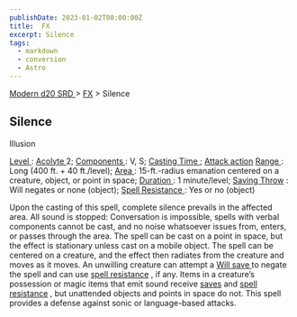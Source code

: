 ```yaml
---
publishDate: 2023-01-02T00:00:00Z
title:  FX
excerpt: Silence
tags:
  - markdown
  - conversion
  - Astro
---
```


[ Modern d20 SRD ](/#modernD20) > [ FX](modern-d20-srd-fx-index) > Silence

##  Silence

Illusion

[ Level ](modern-d20-srd-fx-level) : [ Acolyte ](modern-d20-srd-classes-advanced-acolyte) 2; [ Components ](modern-d20-srd-fx-components) : V, S; [Casting Time ](modern-d20-srd-fx-casting-time) ; [ Attack action](modern-d20-srd-combat-attack-actions) [ Range ](modern-d20-srd-fx-range) :
Long (400 ft. + 40 ft./level); [ Area ](modern-d20-srd-fx-area) :
15-ft.-radius emanation centered on a creature, object, or point in space; [Duration ](modern-d20-srd-fx-duration) : 1 minute/level; [ Saving Throw](modern-d20-srd-basics-saving-throws) : Will negates or none (object); [Spell Resistance ](modern-d20-srd-special-abilities-spell-resistance) : Yes or
no (object)

Upon the casting of this spell, complete silence prevails in the affected
area. All sound is stopped: Conversation is impossible, spells with verbal
components cannot be cast, and no noise whatsoever issues from, enters, or
passes through the area. The spell can be cast on a point in space, but the
effect is stationary unless cast on a mobile object. The spell can be centered
on a creature, and the effect then radiates from the creature and moves as it
moves. An unwilling creature can attempt a [ Will save ](modern-d20-srd-basics-saving-throws) to negate the spell and can use [ spell resistance](modern-d20-srd-special-abilities-spell-resistance) , if any. Items in a
creature’s possession or magic items that emit sound receive [ saves](modern-d20-srd-basics-saving-throws) and [ spell resistance](modern-d20-srd-special-abilities-spell-resistance) , but unattended objects
and points in space do not. This spell provides a defense against sonic or
language-based attacks.

